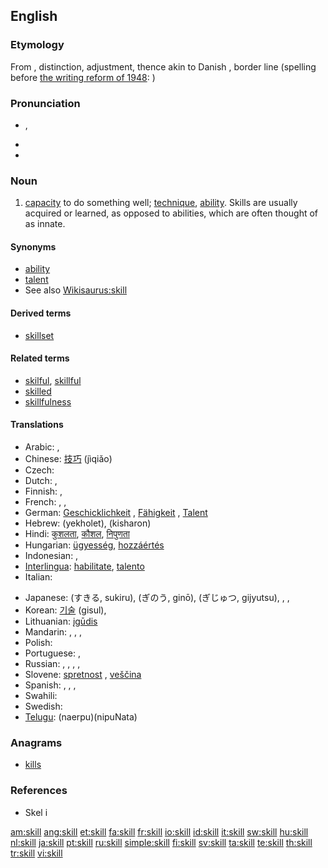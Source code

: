 ==English==
{{wikipedia}}

===Etymology===
From {{etyl|non}} {{term|skil}}, distinction, adjustment, thence akin to Danish {{term|skel}}, border line (spelling before [[:w:de:Dänische Rechtschreibreform von 1948|the writing reform of 1948]]: {{term|Skjel}})

===Pronunciation===
* {{IPA|/skɪl/}}, {{SAMPA|/skIl/}}
* {{audio|en-us-skill.ogg|Audio (US)}}
* {{rhymes|ɪl}}

===Noun===
{{en-noun}}

# [[capacity]] to do something well; [[technique]], [[ability]]. Skills are usually acquired or learned, as opposed to abilities, which are often thought of as innate.

====Synonyms====
* [[ability]]
* [[talent]]
* See also [[Wikisaurus:skill]]

====Derived terms====
* [[skillset]]

====Related terms====
* [[skilful]], [[skillful]]
* [[skilled]]
* [[skillfulness]]

====Translations====
{{trans-top|capacity to do something well}}
* Arabic: {{Arab|[[مهارة]]}} {{IPAchar|(mahára)}} {{f}},  {{t|ar|مهارة|f|tr=mahára|sc=Arab}}
* Chinese: [[技巧]] (jìqiǎo)
* Czech: {{t+|cs|schopnost|f}}
* Dutch: {{t+|nl|bekwaamheid|f}}, {{t+|nl|vaardigheid|f}}
* Finnish: {{t+|fi|taito}}, {{t+|fi|kyky}}
* French: {{t+|fr|habileté|f}}, {{t+|fr|don|m}}, {{t+|fr|capacité|f}}
* German: [[Geschicklichkeit]] {{f}}, [[Fähigkeit]] {{f}}, [[Talent]] {{n}}
* Hebrew: {{t+|he|יכולת}} (yekholet), {{t+|he|כישרון}} (kisharon)
* Hindi: [[कुशलता]], [[कौशल]], [[निपुणता]]
* Hungarian: [[ügyesség]], [[hozzáértés]]
* Indonesian: {{t+|id|mampu|alt=kemampuan|xs=Indonesian}}, {{t+|id|ahli|alt=keahlian|xs=Indonesian}}
* [[Interlingua]]: [[habilitate]], [[talento]]
* Italian: {{t+|it|abilità|f}}
{{trans-mid}}
* Japanese: {{Jpan|[[スキル]]}} (すきる, sukiru), {{Jpan|[[技能]]}} (ぎのう, ginō), {{Jpan|[[技術]]}} (ぎじゅつ, gijyutsu),  {{t|ja|スキル|tr=sukiru|sc=Jpan}},  {{t|ja|技能|tr=ぎのう, ginō|sc=Jpan}},  {{t|ja|技術|tr=ぎじゅつ, gijutsu|sc=Jpan}}
* Korean: [[기술]] (gisul),  {{t|ko|기술|tr=gisul|sc=Kore}}
* Lithuanian: [[įgūdis]] {{m}}
* Mandarin: {{t|zh|技巧|tr=jìqiǎo|sc=Hani}},  {{t|zh|技能|tr=jìnéng|sc=Hani}},  {{t|zh|技術|sc=Hani}},  {{t|zh|技术|tr=jìshù|sc=Hani}}
* Polish: {{t+|pl|umiejętność|f}}
* Portuguese: {{t+|pt|habilidade|f}}, {{t+|pt|talento|m}}
* Russian: {{t|ru|умение|n|tr=um'énije}}, {{t|ru|мастерство|n|tr=mast'rstvó}}, {{t|ru|сноровка|f|tr=snoróvka}}, {{t+|ru|искусство|n|tr=iskússtvo}},  {{t|ru|навык|m|tr=návyk|sc=Cyrl}}
* Slovene: [[spretnost]] {{f}}, [[veščina]] {{f}}
* Spanish: {{t-|es|habilidad|f}}, {{t+|es|talento|m}}, {{t-|es|destreza|f}}, {{t-|es|maña|f}}
* Swahili: {{t+|sw|uhodari|xs=Swahili}}
* Swedish: {{t+|sv|skicklighet|c}}
* [[Telugu]]: {{t|te|నేర్పు}}(naerpu){{t|te|నిపుణత}}(nipuNata)
{{trans-bottom}}

===Anagrams===
* [[kills]]

===References===
* Skel i {{R:ODS online}}

[[am:skill]]
[[ang:skill]]
[[et:skill]]
[[fa:skill]]
[[fr:skill]]
[[io:skill]]
[[id:skill]]
[[it:skill]]
[[sw:skill]]
[[hu:skill]]
[[nl:skill]]
[[ja:skill]]
[[pt:skill]]
[[ru:skill]]
[[simple:skill]]
[[fi:skill]]
[[sv:skill]]
[[ta:skill]]
[[te:skill]]
[[th:skill]]
[[tr:skill]]
[[vi:skill]]